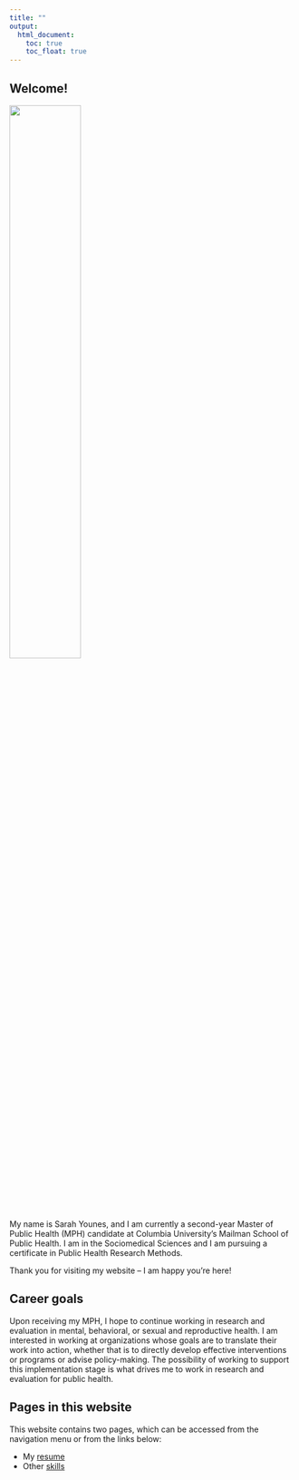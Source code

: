 ```yaml
---
title: ""
output: 
  html_document:
    toc: true
    toc_float: true
---
```


## Welcome!

<img src="images/home.jpg" style="width:50%">

My name is Sarah Younes, and I am currently a second-year Master of Public Health (MPH) candidate at Columbia University's Mailman School of Public Health. I am in the Sociomedical Sciences and I am pursuing a certificate in Public Health Research Methods.

Thank you for visiting my website -- I am happy you're here!

## Career goals

Upon receiving my MPH, I hope to continue working in research and evaluation in mental, behavioral, or sexual and reproductive health. I am interested in working at organizations whose goals are to translate their work into action, whether that is to directly develop effective interventions or programs or advise policy-making. The possibility of working to support this implementation stage is what drives me to work in research and evaluation for public health.

## Pages in this website

This website contains two pages, which can be accessed from the navigation menu or from the links below:

* My [resume](resume.html)
* Other [skills](skills.html)